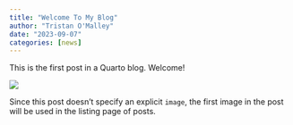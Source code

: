 ```yaml
---
title: "Welcome To My Blog"
author: "Tristan O'Malley"
date: "2023-09-07"
categories: [news]
---
```


This is the first post in a Quarto blog. Welcome!

![](thumbnail.jpg)

Since this post doesn't specify an explicit `image`, the first image in the post will be used in the listing page of posts.
